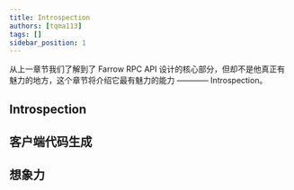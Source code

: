 ```yaml
---
title: Introspection
authors: [tqma113]
tags: []
sidebar_position: 1
---
```


从上一章节我们了解到了 Farrow RPC API 设计的核心部分，但却不是他真正有魅力的地方，这个章节将介绍它最有魅力的能力 ———— Introspection。

## Introspection


## 客户端代码生成


## 想象力
